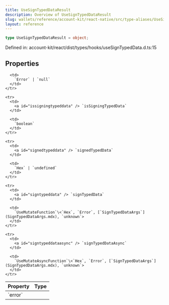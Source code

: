 ```yaml
---
title: UseSignTypedDataResult
description: Overview of UseSignTypedDataResult
slug: wallets/reference/account-kit/react-native/src/type-aliases/UseSignTypedDataResult
layout: reference
---
```


```ts
type UseSignTypedDataResult = object;
```

Defined in: account-kit/react/dist/types/hooks/useSignTypedData.d.ts:15

## Properties

<table>
  <thead>
    <tr>
      <th align="left">Property</th>
      <th align="left">Type</th>
    </tr>
  </thead>

  <tbody>
    <tr>
      <td>
        <a id="error" /> `error`
      </td>

      <td>
        `Error` | `null`
      </td>
    </tr>

    <tr>
      <td>
        <a id="issigningtypeddata" /> `isSigningTypedData`
      </td>

      <td>
        `boolean`
      </td>
    </tr>

    <tr>
      <td>
        <a id="signedtypeddata" /> `signedTypedData`
      </td>

      <td>
        `Hex` | `undefined`
      </td>
    </tr>

    <tr>
      <td>
        <a id="signtypeddata" /> `signTypedData`
      </td>

      <td>
        `UseMutateFunction`\<`Hex`, `Error`, [`SignTypedDataArgs`](SignTypedDataArgs.mdx), `unknown`>
      </td>
    </tr>

    <tr>
      <td>
        <a id="signtypeddataasync" /> `signTypedDataAsync`
      </td>

      <td>
        `UseMutateAsyncFunction`\<`Hex`, `Error`, [`SignTypedDataArgs`](SignTypedDataArgs.mdx), `unknown`>
      </td>
    </tr>

  </tbody>
</table>
